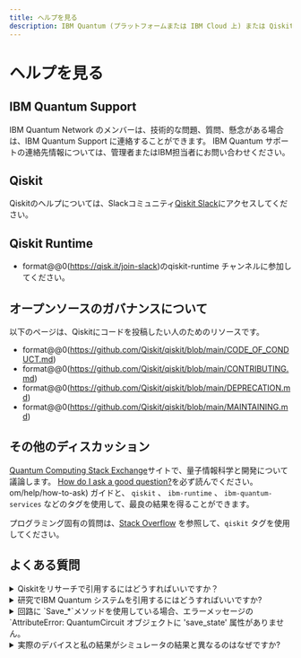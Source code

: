 ```yaml
---
title: ヘルプを見る
description: IBM Quantum (プラットフォームまたは IBM Cloud 上) または Qiskit Runtime を使用しているときに発生した質問や問題に対する回答を見つける方法
---
```


# ヘルプを見る

## IBM Quantum Support

IBM Quantum Network のメンバーは、技術的な問題、質問、懸念がある場合は、IBM Quantum Support に連絡することができます。 IBM Quantum サポートの連絡先情報については、管理者またはIBM担当者にお問い合わせください。

## Qiskit

Qiskitのヘルプについては、Slackコミュニティ[Qiskit Slack](https://qisk.it/join-slack)にアクセスしてください。

## Qiskit Runtime

-   format@@0(https://qisk.it/join-slack)のqiskit-runtime チャンネルに参加してください。

## オープンソースのガバナンスについて

以下のページは、Qiskitにコードを投稿したい人のためのリソースです。

-   format@@0(https://github.com/Qiskit/qiskit/blob/main/CODE_OF_CONDUCT.md)
-   format@@0(https://github.com/Qiskit/qiskit/blob/main/CONTRIBUTING.md)
-   format@@0(https://github.com/Qiskit/qiskit/blob/main/DEPRECATION.md)
-   format@@0(https://github.com/Qiskit/qiskit/blob/main/MAINTAINING.md)

## その他のディスカッション

[Quantum Computing Stack Exchange](https://quantumcomputing.stackexchange.com/quants/)サイトで、量子情報科学と開発について議論します。 [How do I ask a good question?](https://quantumcomputing.stackexchange)を必ず読んでください。 om/help/how-to-ask) ガイドと、 `qiskit` 、 `ibm-runtime` 、 `ibm-quantum-services` などのタグを使用して、最良の結果を得ることができます。

プログラミング固有の質問は、[Stack Overflow](https://stackoverflow.com/) を参照して、`qiskit` タグを使用してください。

## よくある質問

<details>
  <summary>
    Qiskitをリサーチで引用するにはどうすればいいですか？
  </summary>

付属の[BibTeXファイル](https://github.com/Qiskit/qiskit/blob/main/CITATION.bib)を使用してQiskitを引用してください。

</details>

<details>
  <summary>
    研究でIBM Quantum システムを引用するにはどうすればいいですか?
  </summary>

研究論文では、研究者がIBM Quantumの使用を認めることをお勧めします。

>    我々は,この作業に対するIBM Quantumサービスの利用を認める。 表明された見解は著者のものであり、IBMまたはIBM Quantumチームの公式ポリシーまたは位置を反映していません。

論文参照は以下のように引用されるべきです:

> IBM Quantum. https://<span>quantum.ibm.com</span>/, 2021

論文中のシステムは、固有の名前(すなわち、 `ibmq_vigo`)で参照されるべきであり、必要に応じて
バージョンを追加します (すなわち、 \`ibmq_v1.0.2)。  また、プロセッサを参照することも奨励します。
例:

> この論文では、IBM Quantum Canary プロセッサの 1 つである `ibmq_vigo` を使用しました。

IBM Quantum プログラムを引用した例:

> IBM Quantum (2022). 推定プリミティブ(Version x.y.z) format@@0。 https://<span>quantum.ibm.com</span>/

</details>

<details>
  <summary>
    回路に `Save_*`メソッドを使用している場合、エラーメッセージの `AttributeError: QuantumCircuit オブジェクトに 'save_state' 属性がありません。
  </summary>
  
The `save_*` instructions are part of Qiskit Aer project,
a high performance simulator for quantum circuits. These instructions do not
exist outside of Qiskit Aer and are added dynamically to the
[QuantumCircuit](/api/qiskit/qiskit.circuit.QuantumCircuit#quantumcircuit) class by Qiskit Aer on import. If you would like to
use these instructions you must first ensure that you have imported
`qiskit_aer` in your program before trying to call these methods. 
は Qiskit Aer に含まれるカスタム [qiskit_aer.library]の詳細については、
(https://qiskit.org/ecosystem/aer/apidocs/aer_library.html) を参照できます。
</details>

<details>
  <summary>
    実際のデバイスと私の結果がシミュレータの結果と異なるのはなぜですか?
  </summary>

シミュレータは、ノイズやデコヒーレンスなしで理想的な環境をモデル化します。 実際のデバイス上でジョブが実行される場合、環境やデコヒーレンスからのノイズによって、量子ビットは理想的な環境とは異なる振る舞いをします。

</details>
